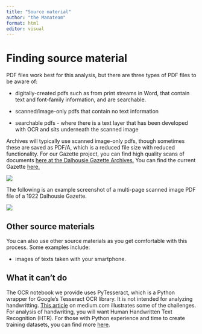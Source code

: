 ```yaml
---
title: "Source material"
author: "the Manateam"
format: html
editor: visual
---
```


# Finding source material

PDF files work best for this analysis, but there are three types of PDF files to be aware of:

-   digitally-created pdfs such as from print streams in Word, that contain text and font-family information, and are searchable.

-   scanned/image-only pdfs that contain no text information

-   searchable pdfs - where there is a text layer that has been developed with OCR and sits underneath the scanned image

Archives will typically use scanned image-only pdfs, though sometimes these are saved as PDF/A, which is a reduced file size with reduced functionality. For our Gazette project, you can find high quality scans of documents [here at the Dalhousie Gazette Archives.](https://findingaids.library.dal.ca/dalhousie-gazette "Link to Dalhousie Gazette Archives") You can find the current Gazette [here.](https://dalgazette.com/)

![](images/Screen%20Shot%202022-09-04%20at%203.26.51%20PM.png){fig-alt="Dal Gazette logo"}

The following is an example screenshot of a multi-page scanned image PDF file of a 1922 Dalhousie Gazette.

![](images/Screen%20Shot%202022-09-04%20at%203.23.58%20PM.png){fig-alt="Scan of a 1922 Gazette front page"}

## Other source materials

You can also use other source materials as you get comfortable with this process. Some examples include:

-   images of texts taken with your smartphone.

## What it can't do

The OCR notebook we provide uses PyTesseract, which is a Python wrapper for Google's Tesseract OCR library. It is not intended for analyzing handwritting. [This article](https://joseurena.medium.com/tesseract-ocr-evaluating-handwritten-text-recognition-1c6db85b2e7f) on medium.com illustrates some of the challenges. For analysis of handwriting, you will want Human Handwritten Text Recognition (HTR). For those with Python experience and time to create training datasets, you can find more [here](https://pythonawesome.com/handwritten-text-recognition-htr-system-implemented-with-tensorflow/).
